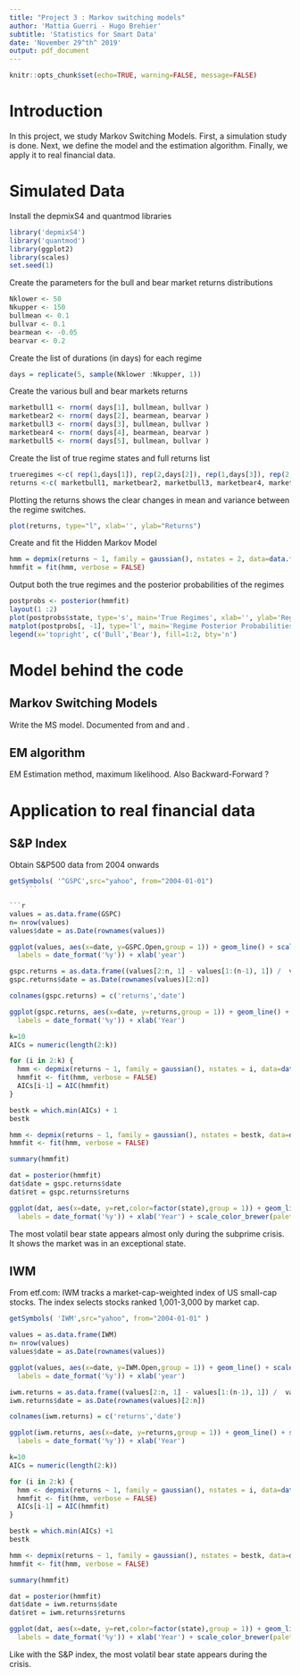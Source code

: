 ```yaml
---
title: "Project 3 : Markov switching models"
author: 'Mattia Guerri - Hugo Brehier'
subtitle: 'Statistics for Smart Data'
date: 'November 29^th^ 2019'
output: pdf_document
---
```


\pagebreak
\tableofcontents
\pagebreak


```r
knitr::opts_chunk$set(echo=TRUE, warning=FALSE, message=FALSE)
```

# Introduction

In this project, we study Markov Switching Models. 
First, a simulation study is done.
Next, we define the model and the estimation algorithm.
Finally, we apply it to real financial data.

\pagebreak

# Simulated Data

Install the depmixS4 and quantmod libraries
```r
library('depmixS4')
library('quantmod')
library(ggplot2)
library(scales)
set.seed(1)
```

Create the parameters for the bull and bear market returns distributions
```r
Nklower <- 50
Nkupper <- 150
bullmean <- 0.1
bullvar <- 0.1
bearmean <- -0.05
bearvar <- 0.2
```

Create the list of durations (in days) for each regime
```r
days = replicate(5, sample(Nklower :Nkupper, 1))
```

Create the various bull and bear markets returns
```r
marketbull1 <- rnorm( days[1], bullmean, bullvar )
marketbear2 <- rnorm( days[2], bearmean, bearvar )
marketbull3 <- rnorm( days[3], bullmean, bullvar )
marketbear4 <- rnorm( days[4], bearmean, bearvar )
marketbull5 <- rnorm( days[5], bullmean, bullvar )
```

Create the list of true regime states and full returns list
```r
trueregimes <-c( rep(1,days[1]), rep(2,days[2]), rep(1,days[3]), rep(2,days[4]), rep(1,days[5]))
returns <-c( marketbull1, marketbear2, marketbull3, marketbear4, marketbull5)
```

Plotting the returns shows the clear changes in mean and variance between the regime
switches.
```r
plot(returns, type="l", xlab='', ylab="Returns")
```

 Create and fit the Hidden Markov Model
```r
hmm = depmix(returns ~ 1, family = gaussian(), nstates = 2, data=data.frame(returns))
hmmfit = fit(hmm, verbose = FALSE)
```

 Output both the true regimes and the posterior probabilities of the regimes
```r
postprobs <- posterior(hmmfit)
layout(1 :2)
plot(postprobs$state, type='s', main='True Regimes', xlab='', ylab='Regime')
matplot(postprobs[, -1], type='l', main='Regime Posterior Probabilities',ylab='Probability')
legend(x='topright', c('Bull','Bear'), fill=1:2, bty='n')
```

\pagebreak
# Model behind the code
## Markov Switching Models

Write the MS model.
Documented from \cite{JH_RMS} and \cite{GT_RMS} and \cite{FA_RMS} . 


## EM algorithm

EM Estimation method, maximum likelihood. Also Backward-Forward ?

\pagebreak
# Application to real financial data
## S&P Index

Obtain S&P500 data from 2004 onwards
```r
getSymbols( '^GSPC',src="yahoo", from="2004-01-01")
    ```

```r
values = as.data.frame(GSPC)
n= nrow(values)
values$date = as.Date(rownames(values))

ggplot(values, aes(x=date, y=GSPC.Open,group = 1)) + geom_line() + scale_x_date(breaks = date_breaks("years"),
  labels = date_format('%y')) + xlab('year')

```

```r
gspc.returns = as.data.frame((values[2:n, 1] - values[1:(n-1), 1]) /  values[1:(n-1), 1])
gspc.returns$date = as.Date(rownames(values)[2:n])

colnames(gspc.returns) = c('returns','date')

ggplot(gspc.returns, aes(x=date, y=returns,group = 1)) + geom_line() + scale_x_date(breaks = date_breaks("years"),
  labels = date_format('%y')) + xlab('Year')
```

```r
k=10
AICs = numeric(length(2:k))

for (i in 2:k) {
  hmm <- depmix(returns ~ 1, family = gaussian(), nstates = i, data=data.frame(gspc.returns))
  hmmfit <- fit(hmm, verbose = FALSE)
  AICs[i-1] = AIC(hmmfit)
}

```

```r
bestk = which.min(AICs) + 1
bestk
```

```r
hmm <- depmix(returns ~ 1, family = gaussian(), nstates = bestk, data=data.frame(gspc.returns))
hmmfit <- fit(hmm, verbose = FALSE)
```

```r
summary(hmmfit)
```



```r
dat = posterior(hmmfit)
dat$date = gspc.returns$date
dat$ret = gspc.returns$returns
```

```r
ggplot(dat, aes(x=date, y=ret,color=factor(state),group = 1)) + geom_line() + scale_x_date(breaks = date_breaks("years"),
  labels = date_format('%y')) + xlab('Year') + scale_color_brewer(palette="Set1")
```

The most volatil bear state appears almost only during the subprime crisis. It shows the market was in an exceptional state.

## IWM

From etf.com:
IWM tracks a market-cap-weighted index of US small-cap stocks. The index selects stocks ranked 1,001-3,000 by market cap.

```r
getSymbols( 'IWM',src="yahoo", from="2004-01-01" )
```

```r
values = as.data.frame(IWM)
n= nrow(values)
values$date = as.Date(rownames(values))

ggplot(values, aes(x=date, y=IWM.Open,group = 1)) + geom_line() + scale_x_date(breaks = date_breaks("years"),
  labels = date_format('%y')) + xlab('year')
```

```r
iwm.returns = as.data.frame((values[2:n, 1] - values[1:(n-1), 1]) /  values[1:(n-1), 1])
iwm.returns$date = as.Date(rownames(values)[2:n])

colnames(iwm.returns) = c('returns','date')

ggplot(iwm.returns, aes(x=date, y=returns,group = 1)) + geom_line() + scale_x_date(breaks = date_breaks("years"),
  labels = date_format('%y')) + xlab('Year')
```

```r
k=10
AICs = numeric(length(2:k))

for (i in 2:k) {
  hmm <- depmix(returns ~ 1, family = gaussian(), nstates = i, data=data.frame(iwm.returns))
  hmmfit <- fit(hmm, verbose = FALSE)
  AICs[i-1] = AIC(hmmfit)
}

```

```r
bestk = which.min(AICs) +1
bestk
```

```r
hmm <- depmix(returns ~ 1, family = gaussian(), nstates = bestk, data=data.frame(iwm.returns))
hmmfit <- fit(hmm, verbose = FALSE)
```

```r
summary(hmmfit)
```

```r
dat = posterior(hmmfit)
dat$date = iwm.returns$date
dat$ret = iwm.returns$returns
```

```r
ggplot(dat, aes(x=date, y=ret,color=factor(state),group = 1)) + geom_line() + scale_x_date(breaks = date_breaks("years"),
  labels = date_format('%y')) + xlab('Year') + scale_color_brewer(palette="Set1")
```

Like with the S&P index, the most volatil bear state appears during the crisis.

\pagebreak
\bibliographystyle{abbrv}
\bibliography{biblio}
